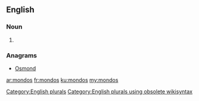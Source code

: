 ==English==

===Noun===
{{head|en}}

# {{plural of|mondo}}

===Anagrams===
* [[Osmond#English|Osmond]]

[[Category:English plurals]][[Category:English plurals using obsolete wikisyntax]]

[[ar:mondos]]
[[fr:mondos]]
[[ku:mondos]]
[[my:mondos]]